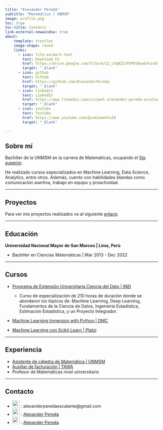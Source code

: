 ---
title: "Alexander Pereda"
subtitle: "Matemático | UNMSM"
image: profile.png
toc: true
toc-title: Contents
link-external-newwindow: true
about:
    template: trestles
    image-shape: round
    links:
      - icon: file-earmark-text
        text: Download CV
        href: https://drive.google.com/file/d/1Z_c5q0Z2cP5P01WswbfezoO7cl_GyvBs/view?usp=sharing
        target: "_blank" 
      - icon: github
        text: Github
        href: https://github.com/AlexanderPereda
        target: "_blank"
      - icon: linkedin
        text: LinkedIn
        href: https://www.linkedin.com/in/axel-alexander-pereda-escalante/
        target: "_blank"
      - icon: youtube
        text: Youtube
        href: https://www.youtube.com/@indiemaths29
        target: "_blank"

---
## Sobre mí

Bachiller de la UNMSM en la carrera de Matemáticas, ocupando el [5to superior](https://drive.google.com/file/d/1ltgq_Jc0glFOxX3YkUnYqrqkpBAnG5oe/view?usp=sharing).

He realizado cursos especializados en Machine Learning, Data Science, Analytics, entre otros. Además, cuento con habilidades blandas como comunicación asertiva, trabajo en equipo y proactividad.

<hr>
## Proyectos

Para ver mis proyectos realizados ve al siguiente [enlace](projects/index.qmd).

<hr>
## Educación

**Universidad Nacional Mayor de San Marcos \| Lima, Perú**

-    Bachiller en Ciencias Matemáticas \| Mar 2013 - Dec 2022

<hr>
## Cursos

-   [Programa de Extensión Universitaria Ciencia del Dato | INEI](https://drive.google.com/file/d/1Tcc_hgc6U6MIorThalkqj4OXjs4jC_oT/view?usp=sharing)
    
    -   Curso de especialización de 210 horas de duración donde se abordaron los tópicos de:
    Machine Learning, Deep Learning, Fundamentos de la Ciencia de Datos, Ingeniería Estadística,
    Estimación Estadística, y un Proyecto Integrador.
    
-   [Machine Learning Inmersion with Python | DMC](https://drive.google.com/file/d/18FnVyOQqLYjMvJHtOKmuPGPeOJfBeWk6/view?usp=sharing)
-   [Machine Learning con Scikit Learn | Platzi](https://drive.google.com/file/d/1p0gRIQCbs8R1l-0-6pLykuzbJAaHw2nS/view?usp=sharing)

<hr>

## Experiencia

-   [Asistente de cátedra de Matemática  |  UNMSM](https://drive.google.com/file/d/1y82uz0SWthP7yjlUOMEkQNdp_yAP-P-y/view?usp=sharing)
-   [Auxiliar de facturación  |  TAWA](https://drive.google.com/file/d/1oN7_r4ZFWBueXWwFYoNztIrTbXqaRuAZ/view?usp=sharing)
-   Profesor de Matemáticas nivel universitario

<hr>
## Contacto

-    ![](envelope.svg){width=24px height=24px} : alexanderperedaescalante@gmail.com
-    ![](linkedin.svg){width=24px height=24px} : [Alexander Pereda](https://www.linkedin.com/in/axel-alexander-pereda-escalante/)
-    ![](github.svg){width=24px height=24px} : [Alexander Pereda](https://github.com/AlexanderPereda)